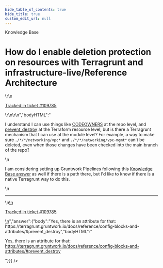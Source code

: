 ```yaml
---
hide_table_of_contents: true
hide_title: true
custom_edit_url: null
---
```



<head>
  <link rel="canonical" href="https://github.com/tnn-tnn-tnn-tnn-tnn-gruntwork-io/knowledge-base/discussions/629" />
</head>

<CenterLayout>
<span className="searchCategory">Knowledge Base</span>
<h1>How do I enable deletion protection on resources with Terragrunt and infrastructure-live/Reference Architecture</h1>
<GitHub discussion={{"id":"D_kwDOF8slf84ASGdQ","number":629,"author":{"login":"iangrunt"},"title":"How do I enable deletion protection on resources with Terragrunt and infrastructure-live/Reference Architecture","body":"\r\nI understand I can use things like [CODEOWNERS](https://docs.github.com/en/repositories/managing-your-repositorys-settings-and-features/customizing-your-repository/about-code-owners) at the repo level, and [prevent_destroy](https://developer.hashicorp.com/terraform/language/meta-arguments/lifecycle#prevent_destroy) at the Terraform resource level, but is there a Terragrunt mechanism that I can use at the module level? For example, a way to make sure `./*/*/networking/vpc*` and `./*/*/networking/vpc-mgmt*` can't be deleted, even when those changes have been checked into the main branch of the repo?  \r\n\r\nI am considering setting up Gruntwork Pipelines following this [Knowledge Base answer](https://github.com/tnn-tnn-tnn-tnn-tnn-gruntwork-io/knowledge-base/discussions/349) as well if there is a path there, but I'd like to know if there is a native Terragrunt way to do this. \r\n\r\n---\r\n\r\n<ins datetime=\"2023-01-10T23:12:06Z\">\r\n  <p><a href=\"https://support.gruntwork.io/hc/requests/109785\">Tracked in ticket #109785</a></p>\r\n</ins>\r\n","bodyHTML":"<p dir=\"auto\">I understand I can use things like <a href=\"https://docs.github.com/en/repositories/managing-your-repositorys-settings-and-features/customizing-your-repository/about-code-owners\">CODEOWNERS</a> at the repo level, and <a href=\"https://developer.hashicorp.com/terraform/language/meta-arguments/lifecycle#prevent_destroy\" rel=\"nofollow\">prevent_destroy</a> at the Terraform resource level, but is there a Terragrunt mechanism that I can use at the module level? For example, a way to make sure <code class=\"notranslate\">./*/*/networking/vpc*</code> and <code class=\"notranslate\">./*/*/networking/vpc-mgmt*</code> can't be deleted, even when those changes have been checked into the main branch of the repo?</p>\n<p dir=\"auto\">I am considering setting up Gruntwork Pipelines following this <a href=\"https://github.com/tnn-tnn-tnn-tnn-tnn-gruntwork-io/knowledge-base/discussions/349\" data-hovercard-type=\"discussion\" data-hovercard-url=\"/tnn-tnn-tnn-tnn-tnn-gruntwork-io/knowledge-base/discussions/349/hovercard\">Knowledge Base answer</a> as well if there is a path there, but I'd like to know if there is a native Terragrunt way to do this.</p>\n<hr>\n<ins datetime=\"2023-01-10T23:12:06Z\">\n  <p dir=\"auto\"><a href=\"https://support.gruntwork.io/hc/requests/109785\" rel=\"nofollow\">Tracked in ticket #109785</a></p>\n</ins>","answer":{"body":"Yes, there is an attribute for that: https://terragrunt.gruntwork.io/docs/reference/config-blocks-and-attributes/#prevent_destroy","bodyHTML":"<p dir=\"auto\">Yes, there is an attribute for that: <a href=\"https://terragrunt.gruntwork.io/docs/reference/config-blocks-and-attributes/#prevent_destroy\" rel=\"nofollow\">https://terragrunt.gruntwork.io/docs/reference/config-blocks-and-attributes/#prevent_destroy</a></p>"}}} />

</CenterLayout>
  

<!-- ##DOCS-SOURCER-START
{
  "sourcePlugin": "github-discussions",
  "hash": "ac18d38e09c8b52c6850564bcfa86ad3"
}
##DOCS-SOURCER-END -->
